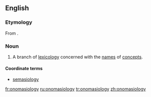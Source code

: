 ==English==
{{wikipedia}}
===Etymology===
From {{etyl|grc|en}} {{term|ὀνομάζω|tr=onomazō||I name|lang=grc}} {{suffix||logy}}.

===Noun===
{{en-noun|!}}

# A branch of [[lexicology]] concerned with the [[name]]s of [[concept]]s.

====Coordinate terms====
* [[semasiology]]

[[fr:onomasiology]]
[[ru:onomasiology]]
[[tr:onomasiology]]
[[zh:onomasiology]]